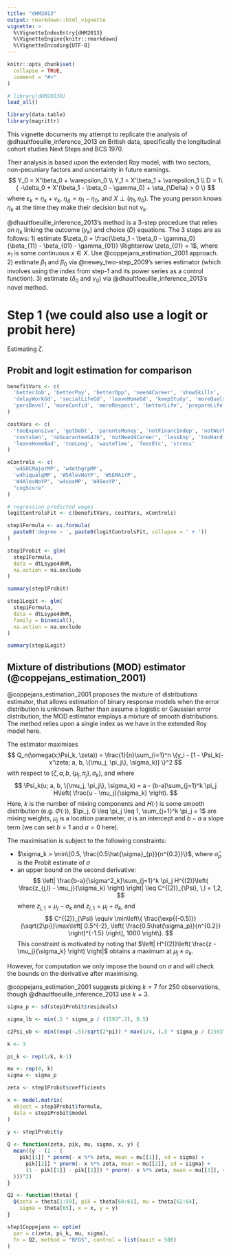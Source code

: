```yaml
---
title: "dHM2013"
output: rmarkdown::html_vignette
vignette: >
  %\VignetteIndexEntry{dHM2013}
  %\VignetteEngine{knitr::rmarkdown}
  %\VignetteEncoding{UTF-8}
---
```


```r
knitr::opts_chunk$set(
  collapse = TRUE,
  comment = "#>"
)
```

```r
# library(dHM2013R)
load_all()

library(data.table)
library(magrittr)

```

This vignette documents my attempt to replicate the analysis of @dhaultfoeuille_inference_2013 on British data, specifically the longitudinal cohort studies Next Steps and BCS 1970.

Their analysis is based upon the extended Roy model, with two sectors, non-pecuniary factors and uncertainty in future earnings.
$$
Y_0 = X'\beta_0 + \varepsilon_0 \\
Y_1 = X'\beta_1 + \varepsilon_1 \\
D = 1\{ -\delta_0 + X'(\beta_1 - \beta_0 - \gamma_0) + \eta_{\Delta} > 0 \}
$$
where $\varepsilon_k = \eta_k + \nu_k$, $\eta_{\Delta} = \eta_1 - \eta_0$, and $X \perp (\eta_1, \eta_0)$. The young person knows $\eta_k$ at the time they make their decision but not $\nu_k$.

@dhaultfoeuille_inference_2013's method is a 3-step procedure that relies on $\eta_k$ linking the outcome ($y_k$) and choice ($D$) equations. The 3 steps are as follows:
1) estimate $\zeta_0 = \frac{\beta_1 - \beta_0 - \gamma_0}{\beta_{11} - \beta_{01} - \gamma_{01}} \Rightarrow \zeta_{01} = 1$, where $x_1$ is some continuous $x \in X$. Use @coppejans_estimation_2001 approach. 
2) estimate $\beta_1$ and $\beta_0$ via @newey_two-step_2009's series estimator (which involves using the index from step-1 and its power series as a control function).
3) estimate ($\delta_0$ and $\gamma_0$) via @dhaultfoeuille_inference_2013's novel method.

# Step 1 (we could also use a logit or probit here) 

Estimating $\zeta$.

## Probit and logit estimation for comparison

```r

benefitVars <- c(
  'betterJob', 'betterPay', 'betterOpp', 'need4Career', 'showSkills',
  'delayWorkGd', 'socialLifeGd', 'leaveHomeGd', 'keepStudy', 'moreQuals',
  'persDevel', 'moreConfid', 'moreRespect', 'betterLife', 'prepareLife'
)

costVars <- c(
  'tooExpensive', 'getDebt', 'parentsMoney', 'notFinancIndep', 'notWorkEarn',
  'costsGen', 'noGuaranteeGdJb', 'notNeed4Career', 'lessExp', 'tooHard',
  'leaveHomeBad', 'tooLong', 'wasteTime', 'feesEtc', 'stress'
)

xControls <- c(
  'w4SOCMajorMP', 'w4ethgrpMP',
  'w4hiqualgMP', 'W5AlevNoYP', 'W5EMA1YP',
  'W4AlevNoYP', 'w4sexMP', 'W4SexYP',
  "cogScore"
)

# regression predicted wages
logitControlsFit <- c(benefitVars, costVars, xControls)

step1Formula <- as.formula(
  paste0('degree ~ ', paste0(logitControlsFit, collapse = ' + '))
)

step1Probit <- glm(
  step1Formula,
  data = dtLsype4dHM,
  na.action = na.exclude
)

summary(step1Probit)

step1Logit <- glm(
  step1Formula,
  data = dtLsype4dHM,
  family = binomial(),
  na.action = na.exclude
)

summary(step1Logit)
```

## Mixture of distributions (MOD) estimator (@coppejans_estimation_2001)

@coppejans_estimation_2001 proposes the mixture of distributions estimator, that allows estimation of binary response models when the error distribution is unknown. Rather than assume a logistic or Gaussian error distribution, the MOD estimator employs a mixture of smooth distributions. The method relies upon a single index as we have in the extended Roy model here. 

The estimator maximises
$$
Q_n(\omega(x;\Psi_k, \zeta)) = \frac{1}{n}\sum_{i=1}^n \{y_i - [1 - \Psi_k(-x'\zeta; a, b, \{\mu_j, \pi_j\}, \sigma_k)] \}^2
$$
with respect to $(\zeta, a, b, \{\mu_j, \pi_j\}, \sigma_k)$, and where
$$
\Psi_k(u; a, b, \{\mu_j, \pi_j\}, \sigma_k)  = a - (b-a)\sum_{j=1}^k \pi_j H\left( \frac{u - \mu_j}{\sigma_k} \right).
$$
Here, $k$ is the number of mixing components and $H(\cdot)$ is some smooth distribution (e.g. $\Phi(\cdot)$), $\pi_j, 0 \leq \pi_j \leq 1, \sum_{j=1}^k \pi_j = 1$ are mixing weights, $\mu_j$ is a location parameter, $a$ is an intercept and $b-a$ a slope term (we can set $b=1$ and $a=0$ here).

The maximisation is subject to the following constraints:

- $\sigma_k > \min\{0.5, \frac{0.5\hat{\sigma}_{p}}{n^{0.2}}\}$, where $\hat{\sigma}_{p}$ is the Probit estimate of $\sigma$
- an upper bound on the second derivative:
  $$
  \left| \frac{b-a}{\sigma^2_k}\sum_{j=1}^k \pi_j H^{(2)}\left( \frac{z_{j,l} - \mu_j}{\sigma_k} \right) \right| \leq C^{(2)}_{\Psi}, \,l = 1,2,
  $$
  where $z_{j,1} = \mu_j - \sigma_k$ and $z_{j,1} = \mu_j + \sigma_k$, and
  $$
  C^{(2)}_{\Psi} \equiv \min\left\{ \frac{\exp{(-0.5)}}{\sqrt{2\pi}}\max\left[ 0.5^{-2}, \left( \frac{0.5\hat{\sigma_p}}{n^{0.2}} \right)^{-1.5} \right], 1000 \right\}.
  $$
  This constraint is motivated by noting that $\left| H^{(2)}\left( \frac{z - \mu_j}{\sigma_k} \right) \right|$ obtains a maximum at $\mu_j \pm \sigma_k$. 

However, for computation we only impose the bound on $\sigma$ and will check the bounds on the derivative after maximising.

@coppejans_estimation_2001 suggests picking $k = 7$ for 250 observations, though @dhaultfoeuille_inference_2013 use $k=3$.   

```r

sigma_p <- sd(step1Probit$residuals)

sigma_lb <- min(.5 * sigma_p / (1593^.2), 0.5)

c2Psi_ub <- min((exp(-.5)/sqrt(2*pi)) * max(1/4, (.5 * sigma_p / (1593^.2))^(-1.5)), 1000)

```

```r

k <- 3

pi_k <- rep(1/k, k-1)

mu <- rep(0, k)
sigma <- sigma_p

zeta <- step1Probit$coefficients

x <- model.matrix(
  object = step1Probit$formula,
  data = step1Probit$model
)
  
y <- step1Probit$y

Q <- function(zeta, pik, mu, sigma, x, y) {
  mean((y - (1 - (
    pik[[1]] * pnorm(- x %*% zeta, mean = mu[[1]], sd = sigma) +
      pik[[2]] * pnorm(- x %*% zeta, mean = mu[[2]], sd = sigma) +
      (1 - pik[[1]] - pik[[2]]) * pnorm(- x %*% zeta, mean = mu[[3]], sd = sigma)
  )))^2)
}

Q2 <- function(theta) {
  Q(zeta = theta[1:59], pik = theta[60:61], mu = theta[62:64], 
    sigma = theta[65], x = x, y = y)
}

step1Coppejans <- optim(
  par = c(zeta, pi_k, mu, sigma),
  fn = Q2, method = "BFGS", control = list(maxit = 500)
)
```
